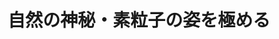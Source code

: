 ﻿---
title: "自然の神秘・素粒子の姿を極める"
category: "理学院"
vol: 15
interviewee: "渡辺・谷森 "
url: ""
tags: ["素粒子","自然","粒子","神秘"]
pdf: "15-7.pdf"
career: ""
preface: ""
---
